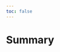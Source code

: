 ```yaml
---
toc: false
---
```


# Summary {-}



<!-- This part adds the table of content in the pdf -->
<!-- Add it at the end of the last chapter of the frontmatter -->
<!-- spell-check: ignore:start-->
::: {.content-visible when-format="pdf"}
\clearpage
\phantomsection
\addcontentsline{toc}{chapter}{\contentsname}
\setcounter{tocdepth}{2}
\tableofcontents

\clearpage <!-- remove this line when you have neither a list of figures and a list of tables -->

<!-- remove this block when you don't want a list of figures -->
\phantomsection
\addcontentsline{toc}{chapter}{\listfigurename}
\listoffigures
\vspace{34pt}
<!-- remove this block when you don't want a list of figures -->

<!-- remove this block when you don't want a list of tables -->
\phantomsection
\addcontentsline{toc}{chapter}{\listtablename}
\listoftables
<!-- remove this block when you don't want a list of tables -->

<!-- keep the lines below -->
:::
<!-- spell-check: ignore:end-->
<!-- This part adds the tables of contents in the pdf -->
